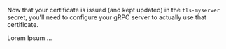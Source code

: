 Now that your certificate is issued (and kept updated) in the `tls-myserver`
secret, you'll need to configure your gRPC server to actually use that
certificate.

Lorem Ipsum ...